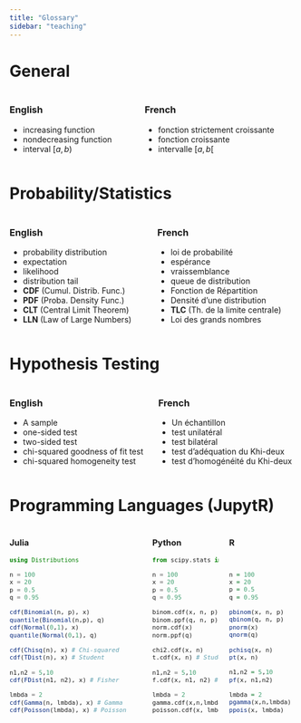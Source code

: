 ```yaml
---
title: "Glossary"
sidebar: "teaching"
---
```


# General

::::: {.columns}
:::{.column}

### English

- increasing function
- nondecreasing function
- interval $[a,b)$

:::

:::{.column}

### French

- fonction strictement croissante
- fonction croissante
- intervalle $[a,b[$


:::
:::::

# Probability/Statistics

::::: {.columns}
:::{.column}

### English

- probability distribution
- expectation
- likelihood
- distribution tail
- **CDF** (Cumul. Distrib. Func.)
- **PDF** (Proba. Density Func.)
- **CLT** (Central Limit Theorem)
- **LLN** (Law of Large Numbers)

:::

:::{.column}

### French

- loi de probabilité
- espérance
- vraissemblance
- queue de distribution
- Fonction de Répartition
- Densité d'une distribution
- **TLC** (Th. de la limite centrale)
- Loi des grands nombres
:::

:::::

# Hypothesis Testing

::::: {.columns}
:::{.column}

### English

- A sample
- one-sided test
- two-sided test
- chi-squared goodness of fit test
- chi-squared homogeneity test

:::

:::{.column}

### French

- Un échantillon
- test unilatéral
- test bilatéral
- test d'adéquation du Khi-deux
- test d'homogénéité du Khi-deux

:::
:::::


# Programming Languages (JupytR)

:::{style="font-size: 90%;"}

:::: {.columns}



::: {.column width=100%}
### Julia
```julia
using Distributions

n = 100
x = 20
p = 0.5
q = 0.95

cdf(Binomial(n, p), x)
quantile(Binomial(n,p), q)
cdf(Normal(0,1), x)
quantile(Normal(0,1), q)

cdf(Chisq(n), x) # Chi-squared
cdf(TDist(n), x) # Student

n1,n2 = 5,10
cdf(FDist(n1, n2), x) # Fisher

lmbda = 2
cdf(Gamma(n, lmbda), x) # Gamma
cdf(Poisson(lmbda), x) # Poisson
```
:::

::: {.column width=50%}
### Python
```python
from scipy.stats import *

n = 100
x = 20
p = 0.5
q = 0.95

binom.cdf(x, n, p)
binom.ppf(q, n, p) # Quantile
norm.cdf(x)
norm.ppf(q)

chi2.cdf(x, n)
t.cdf(x, n) # Student

n1,n2 = 5,10
f.cdf(x, n1, n2) # Fisher

lmbda = 2
gamma.cdf(x,n,lmbda) # Gamma
poisson.cdf(x, lmbda) # Poisson
```

:::

::: {.column width=50%}
### R
```R


n = 100
x = 20
p = 0.5
q = 0.95

pbinom(x, n, p)
qbinom(q, n, p)
pnorm(x)
qnorm(q)

pchisq(x, n)
pt(x, n)

n1,n2 = 5,10
pf(x, n1,n2)

lmbda = 2
pgamma(x,n,lmbda) 
ppois(x, lmbda)

```

:::
::::

:::
